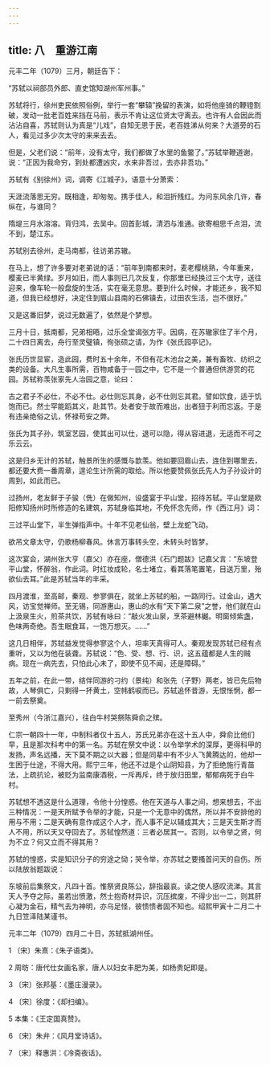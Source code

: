 ```yaml
---
---
---
```

title: 八　重游江南
---




元丰二年（1079）三月，朝廷告下：

“苏轼以祠部员外郎、直史馆知湖州军州事。”

苏轼将行，徐州吏民依照俗例，举行一套“攀辕”挽留的表演，如将他座骑的鞭镫割破，发动一批老百姓来挡在马前，表示不肯让这位贤太守离去。也许有人会因此而沾沾自喜，苏轼则认为真是“儿戏”，自知无恩于民，老百姓涕从何来？大道旁的石人，看见过多少次太守的来来去去。

但是，父老们说：“前年，没有太守，我们都做了水里的鱼鳖了。”苏轼举鞭道谢，说：“正因为我命穷，到处都遭凶灾，水来非吾过，去亦非吾功。”

苏轼有《别徐州》词，调寄《江城子》，语意十分萧索：

天涯流落思无穷。既相逢，却匆匆。携手佳人，和泪折残红。为问东风余几许，春纵在，与谁同？

隋堤三月水溶溶。背归鸿，去吴中。回首彭城，清泗与淮通。欲寄相思千点泪，流不到，楚江东。



苏轼别去徐州，走马南都，往访弟苏辙。

在马上，想了许多要对老弟说的话：“前年到南都来时，麦老樱桃熟，今年重来，樱麦已半黄绿。岁月如旧，而人事则已几次反复，你那里已经换过三个太守，送往迎来，像车轮一般盘旋的生活，实在毫无意思。要到什么时候，才能还乡，我不知道，但我已经想好，决定住到眉山县南的石佛镇去，过田农生活，岂不很好。”

又是这番旧梦，说过无数遍了，依然是个梦想。

三月十日，抵南都，兄弟相晤，过乐全堂谒张方平。因病，在苏辙家住了半个月，二十四日离去，舟行至灵璧镇，徇张硕之请，为作《张氏园亭记》。

张氏历世显宦，造此园，费时五十余年，不但有花木池台之美，兼有畜牧、纺织之类的设备。大凡生事所需，百物咸备于一园之中，它不是一个普通但供游赏的花园。苏轼称羡张家先人治园之意，论曰：

古之君子不必仕，不必不仕。必仕则忘其身，必不仕则忘其君。譬如饮食，适于饥饱而已。然士罕能蹈其义，赴其节。处者安于故而难出，出者狃于利而忘返。于是有违亲绝俗之讥，怀禄苟安之弊。



张氏为其子孙，筑室艺园，使其出可以仕，退可以隐，得从容进退，无适而不可之乐云云。

这是归乡无计的苏轼，触景所生的感慨与歆羡。他如要回眉山去，连住到哪里去，都还要大费一番周章，遑论生计所需的取给。所以他要赞佩张氏先人为子孙设计的周到，如此而已。

过扬州，老友鲜于子骏（侁）在做知州，设盛宴于平山堂，招待苏轼。平山堂是欧阳修知扬州时所修造的名建筑，苏轼身临其地，不免怀念先师，作《西江月》词：

三过平山堂下，半生弹指声中。十年不见老仙翁，壁上龙蛇飞动。

欲吊文章太守，仍歌杨柳春风。休言万事转头空，未转头时皆梦。



这次宴会，湖州张大亨（嘉父）亦在座，僧德洪《石门题跋》记嘉父言：“东坡登平山堂，怀醉翁，作此词。时红妆成轮，名士堵立，看其落笔置笔，目送万里，殆欲仙去耳。”此是苏轼当年的丰采。

四月渡淮，至高邮，秦观、参寥俱在，就坐上苏轼的船，一路同行。过金山，遇大风，访宝觉禅师。至无锡，同游惠山，惠山的水有“天下第二泉”之誉，他们就在山上汲泉生火，煎茶共饮，苏轼有咏曰：“敲火发山泉，烹茶避林樾。明窗倾紫盏，色味两奇绝。吾生眠食耳，一饱万想灭。……”

这几日相伴，苏轼益发觉得参寥这个人，坦率天真得可人。秦观发现苏轼已经有点重听，又以为他在装聋。苏轼说：“色、受、想、行、识，这五蕴都是人生的贼病。现在一病先去，只怕此心未了，即使不见不闻，还是障碍。”

五年之前，在此一带，结伴同游的刁约（景纯）和张先（子野）两老，皆已先后物故，人琴俱亡，只剩得一抔黄土，空帏鹤唳而已。苏轼追怀昔游，无恨怅惘，都一一前去祭奠。

至秀州（今浙江嘉兴），往白牛村哭祭陈舜俞之殡。

仁宗一朝四十一年，中制科者仅十五人，苏氏兄弟亦在这十五人中，舜俞比他们早，且是那次科考中的第一名。苏轼在祭文中说：以令举学术的深厚，更得科甲的发扬，声名远播，天下莫不期之以大器；但是同辈中有不少人飞黄腾达的，他却一生困于仕途，不得大用。熙宁三年，他还不过是个山阴知县，为了拒绝施行青苗法，上疏抗论，被贬为监南康酒税，一斥再斥，终于放归田里，郁郁病死于白牛村。

苏轼想不透这是什么道理，令他十分惶惑。他在天道与人事之间，想来想去，不出三种情况：一是天所赋予令举的才能，只是一个无意中的偶然，所以并不安排他的用与不用；二是天确有意作成这个人才，而人事不足以辅成其大；三是天生斯才而人不用，所以天又夺回去了。苏轼惶然道：三者必居其一。否则，以令举之贤，何为不立？何又立而不得其用？

苏轼的惶惑，实是知识分子的穷途之恸；哭令举，亦苏轼之要搔首问天的自伤。所以陆放翁题跋说：

东坡前后集祭文，凡四十首。惟祭贤良陈公，辞指最哀。读之使人感叹流涕。其言天人予夺之际，虽若出愤激，然士抱奇材异识，沉压摈废，不得少出一二，则其肝心凝为金石，精气去为神明，亦乌足怪，彼愦愦者固不知也。绍熙甲寅十二月二十九日笠泽陆某谨书。



元丰二年（1079）四月二十日，苏轼抵湖州任。



1 〔宋〕朱熹：《朱子语类》。

2 周昉：唐代仕女画名家，唐人以妇女丰肥为美，如杨贵妃即是。

3 〔宋〕张邦基：《墨庄漫录》。

4 〔宋〕徐度：《却扫编》。

5 本集：《王定国真赞》。

6 〔宋〕朱弁：《风月堂诗话》。

7 〔宋〕释惠洪：《冷斋夜话》。